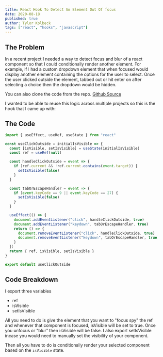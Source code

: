 ```yaml
---
title: React Hook To Detect An Element Out Of focus
date: 2020-08-18
published: true
author: Tylor Kolbeck
tags: ["react", "hooks", "javascript"]
---
```


## The Problem

In a recent project I needed a way to detect focus and blur of a react component so that I could conditionally render another element. For example, if I had a custom dropdown element that when focused would display another element containing the options for the user to select. Once the user clicked outside the element, tabbed out or hit enter on after selecting a choice then the dropdown would be hidden.

You can also clone the code from the repo. [Github Source](https://github.com/tylorkolbeck/clickOutside/blob/master/clickOutside.js)

I wanted to be able to reuse this logic across multiple projects so this is the hook that I came up with:

## The Code

```javascript
import { useEffect, useRef, useState } from "react"

const useClickOutside = initialIsVisible => {
  const [isVisible, setIsVisible] = useState(initialIsVisible)
  const ref = useRef(null)

  const handleClickOutside = event => {
    if (ref.current && !ref.current.contains(event.target)) {
      setIsVisible(false)
    }
  }

  const tabOrEscapeHandler = event => {
    if (event.keyCode == 9 || event.keyCode == 27) {
      setIsVisible(false)
    }
  }

  useEffect(() => {
    document.addEventListener("click", handleClickOutside, true)
    document.addEventListener("keydown", tabOrEscapeHandler, true)
    return () => {
      document.removeEventListener("click", handleClickOutside, true)
      document.removeEventListener("keydown", tabOrEscapeHandler, true)
    }
  })
  return { ref, isVisible, setIsVisible }
}

export default useClickOutside
```

## Code Breakdown

I export three variables

- ref
- isVisible
- setIsVisible

All you need to do is give the element that you want to "focus spy" the ref and whenever that component is focused, isVisible will be set to true. Once you unfocus or "blur" then isVisible will be false. I also export setIsVisible incase you would need to manually set the visibility of your component.

Then all you have to do is conditionally render your selected component based on the `isVisible` state.
